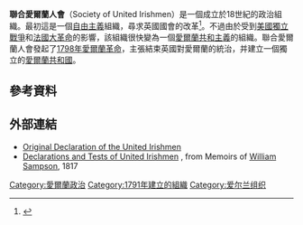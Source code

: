 '''聯合愛爾蘭人會'''（Society of United Irishmen）是一個成立於18世紀的政治組織。最初這是一個[[自由主義|自由主義]]組織，尋求英國國會的改革<ref>{{cite journal
  | last = Latimer
  | first = Rev. W. T.
  | title = Samuel Neilson
  | journal = Belfast Magazine
  | issue = 57
  | pages = 33–37
  |date=February 2007
  | publisher = Glenravel Local History Project
  | issn = 1470-0417 }}</ref>。不過由於受到[[美國獨立戰爭|美國獨立戰爭]]和[[法國大革命|法國大革命]]的影響，該組織很快變為一個[[愛爾蘭共和主義|愛爾蘭共和主義]]的組織。聯合愛爾蘭人會發起了[[1798年愛爾蘭革命|1798年愛爾蘭革命]]，主張結束英國對愛爾蘭的統治，并建立一個獨立的[[愛爾蘭共和國|愛爾蘭共和國]]。

==參考資料==
{{Reflist}}
==外部連結==
{{commons category|United Irishmen}}
*[https://web.archive.org/web/20041204112202/http://www.iol.ie/~fagann/1798/united.htm Original Declaration of the United Irishmen]
*[http://www.rewinn.com/8062.html Declarations and Tests of United Irishmen] {{Wayback|url=http://www.rewinn.com/8062.html |date=20070927012847 }}, from Memoirs of [[William_Sampson_(attorney)|William Sampson]], 1817

[[Category:愛爾蘭政治|Category:愛爾蘭政治]]
[[Category:1791年建立的組織|Category:1791年建立的組織]]
[[Category:爱尔兰组织|Category:爱尔兰组织]]